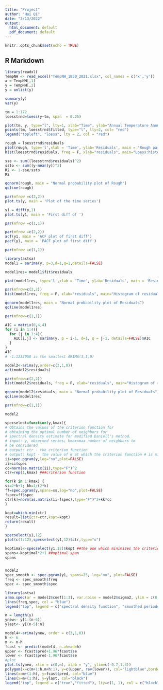 ```yaml
---
title: "Project"
author: "Hui Qi"
date: "3/13/2022"
output:
  html_document: default
  pdf_document: default
---
```


```r
knitr::opts_chunk$set(echo = TRUE)
```

## R Markdown
```r

library(readxl)
TempNH <- read_excel("TempNH_1850_2021.xlsx", col_names = c('x','y'))
x = TempNH[,1]
y = TempNH[,2]
y = unlist(y)

```

```r

summary(y)
var(y)

```

```r

tm = 1:172
loesstrnd=loess(y~tm, span  = 0.25)

plot(tm, y, type="l", lty=1, xlab="Time", ylab="Annual Temperature Anomalies ", main="Time series with loess")
points(tm, loesstrnd$fitted, type="l", lty=2, col= "red")
legend("topleft", "loess", lty = 2, col = "red")

rough = loesstrnd$residuals
plot(rough, type='l',xlab = 'Time', ylab='Residuals', main = 'Rough part')
hist(loesstrnd$residuals, freq = F, xlab="residuals", main="Loess:histogram of residuals")

sse <- sum((loesstrnd$residuals)^2)
ssto <- sum((y-mean(y))^2)
R2 <- 1-sse/ssto
R2

qqnorm(rough, main = "Normal probability plot of Rough")
qqline(rough)
```

```r
par(mfrow =c(2,2))
plot.ts(y, main = 'Plot of the time series')

y1 = diff(y,1)
plot.ts(y1, main = 'First diff of ')

par(mfrow =c(1,1))
```
```r
par(mfrow =c(2,2))
acf(y1, main = 'ACF plot of first diff')
pacf(y1, main = 'PACF plot of first diff')

par(mfrow =c(1,1))
```


```r

library(astsa)
model1 = sarima(y, p=3,d=1,q=1,details=FALSE)

model1res= model1$fit$residuals

plot(model1res, type='l',xlab = 'Time', ylab='Residuals', main = 'Residuals of ARIMA(3,1,1)')

par(mfrow=c(2,2))
hist(model1res, freq = F, xlab="residuals", main="Histogram of residuals of ARIMA(3,1,1)")

qqnorm(model1res, main = "Normal probability plot of Residuals")
qqline(model1res)

par(mfrow=c(1,1))

```

```r
AIC = matrix(0,4,4)
for (i in 1:4){
  for (j in 1:4){
    AIC[i,j] <- sarima(y, p = i-1, d=1, q = j-1, details=FALSE)$AIC
  }
}
AIC
# -1.1233958 is the smallest ARIMA(3,1,0)

model2<-arima(y,order=c(3,1,0))
acf(model2$residuals)

par(mfrow=c(2,2))
hist(model2$residuals, freq = F, xlab="residuals", main="Histogram of residuals of ARIMA(3,1,0)")

qqnorm(model2$residuals, main = "Normal probability plot of Residuals")
qqline(model1res)

par(mfrow=c(1,1))
```

```r
model2

specselect=function(y,kmax){
# Obtains the values of the criterion function for
# obtaining the optimal number of neighbors for
# spectral density estimate for modified Daniell's method.
# input: y, observed series; kmax=max number of neighbors to
# be considered
# output: ctr - the criterion function
# output: kopt - the value of k at which the criterion function # is minimized
ii=spec.pgram(y,log="no",plot=FALSE)
ii=ii$spec
cc=norm(as.matrix(ii),type="F")^2 
ctr=rep(1,kmax) ###criterion function

for(k in 1:kmax) {
ss=2*k+1; kk=1/(2*k) 
ff=spec.pgram(y,spans=ss,log="no",plot=FALSE) 
fspec=ff$spec 
ctr[k]=norm(as.matrix(ii-fspec),type="F")^2+kk*cc
}

kopt=which.min(ctr)
result=list(ctr=ctr,kopt=kopt)
return(result)
}

specselect(y1,12)
plot(c(1:12),specselect(y1,12)$ctr,type="o")

koptimal<-specselect(y1,12)$kopt ##the one which minimizes the criterion function 
spans<-koptimal*2+1 ##optimal span
spans


model2
spec_smooth <- spec.pgram(y1, spans=25, log="no", plot=FALSE)
freq <- spec_smooth$freq
spec <- spec_smooth$spec

library(astsa)
arma.spec(ar = model2$coef[1:3], var.noise = model2$sigma2, ylim = c(0,0.07))
lines(freq,spec, col = "blue")
legend("top", legend = c("spectral density function", "smoothed periodogram"), lty = c(1,1), col = c("black", "blue"))

```

```r
n = length(y)
ynew<- y[1:(n-6)]
ylast<- y[(n-5):n]

model4<-arima(ynew, order = c(3,1,0))
h <- 6
m <- n-h
fcast <- predict(model4, n.ahead=h)
upper <- fcast$pred+1.96*fcast$se
lower <- fcast$pred-1.96*fcast$se
#plot
plot.ts(ynew, xlim = c(0,n), xlab = "y", ylim=c(-0.7,1.4))
polygon(x=c(m+1:h,m+h:1), y=c(upper, rev(lower)), col="lightblue",border=NA)
lines(x=m+(1:h), y=fcast$pred, col="blue")
lines(x=m+(1:h), y=ylast, col="black")
legend("top", legend = c("true","fitted"), lty=c(1, 1), col = c("black","blue"))
```